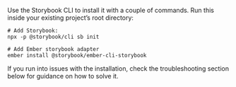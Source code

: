 Use the Storybook CLI to install it with a couple of commands. Run this inside your existing project’s root directory:

```shell
# Add Storybook:
npx -p @storybook/cli sb init

# Add Ember storybook adapter
ember install @storybook/ember-cli-storybook

```

If you run into issues with the installation, check the troubleshooting section below for guidance on how to solve it.